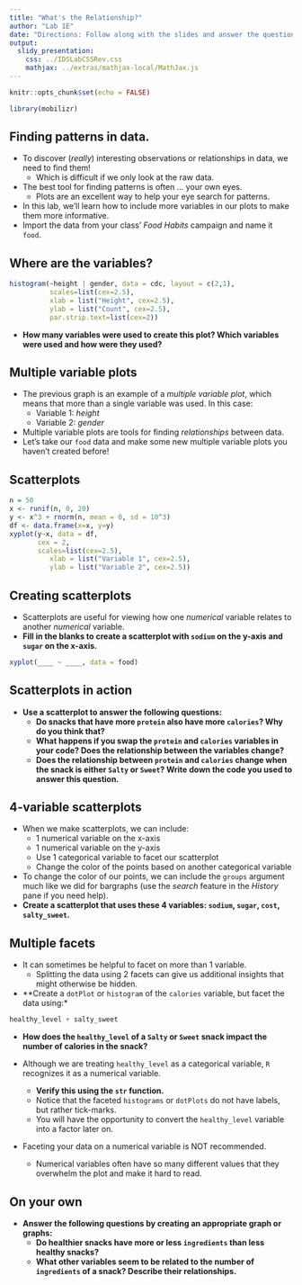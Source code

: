 ```yaml
---
title: "What's the Relationship?"
author: "Lab 1E"
date: "Directions: Follow along with the slides and answer the questions in **red** font in your journal."
output: 
  slidy_presentation: 
    css: ../IDSLabCSSRev.css
    mathjax: ../extras/mathjax-local/MathJax.js
---
```


```r
knitr::opts_chunk$set(echo = FALSE)
```

```r
library(mobilizr)
```

## Finding patterns in data.

- To discover (_really_) interesting observations or relationships in data, we need to find them!
    - Which is difficult if we only look at the raw data.
- The best tool for finding patterns is often ... your own eyes.
    - Plots are an excellent way to help your eye search for patterns.
- In this lab, we'll learn how to include more variables in our plots to make them more informative.
- Import the data from your class' _Food Habits_ campaign and name it `food`.


## Where are the variables?

```r
histogram(~height | gender, data = cdc, layout = c(2,1),
          scales=list(cex=2.5),
          xlab = list("Height", cex=2.5),
          ylab = list("Count", cex=2.5),
          par.strip.text=list(cex=2))
```

- **How many variables were used to create this plot? Which variables were used and how were they used?**


## Multiple variable plots

- The previous graph is an example of a _multiple variable plot_, which means that more than a single variable was used. In this case:
  - Variable 1: _height_
  - Variable 2: _gender_
- Multiple variable plots are tools for finding _relationships_ between data.
- Let's take our `food` data and make some new multiple variable plots you haven't created before!


## Scatterplots

```r
n = 50
x <- runif(n, 0, 20)
y <- x^3 + rnorm(n, mean = 0, sd = 10^3)
df <- data.frame(x=x, y=y)
xyplot(y~x, data = df,
       cex = 2,
       scales=list(cex=2.5),
          xlab = list("Variable 1", cex=2.5),
          ylab = list("Variable 2", cex=2.5))
```


## Creating scatterplots

- Scatterplots are useful for viewing how one _numerical_ variable relates to another _numerical_ variable.
- **Fill in the blanks to create a scatterplot with `sodium` on the y-axis and `sugar` on the x-axis.**
```r
xyplot(____ ~ ____, data = food)
```


## Scatterplots in action

- **Use a scatterplot to answer the following questions:**
    - **Do snacks that have more `protein` also have more `calories`? Why do you think that?**
    - **What happens if you swap the `protein` and `calories` variables in your code? Does the relationship between the variables change?**
    - **Does the relationship between `protein` and `calories` change when the snack is either `Salty` or `Sweet`? Write down the code you used to answer this question.**


## 4-variable scatterplots

- When we make scatterplots, we can include:
    - 1 numerical variable on the x-axis
    - 1 numerical variable on the y-axis
    - Use 1 categorical variable to facet our scatterplot
    - Change the color of the points based on another categorical variable
- To change the color of our points, we can include the `groups` argument  much like we did for bargraphs (use the _search_ feature in the _History_ pane if you need help).
- **Create a scatterplot that uses these 4 variables: `sodium`, `sugar`, `cost`, `salty_sweet`.**


## Multiple facets

- It can sometimes be helpful to facet on more than 1 variable.
  - Splitting the data using 2 facets can give us additional insights that might otherwise be hidden.

- **Create a `dotPlot` or `histogram` of the `calories` variable, but facet the data using:*
```r
healthy_level + salty_sweet 
```
- **How does the `healthy_level` of a `Salty` or `Sweet` snack impact the number of calories in the snack?**

- Although we are treating `healthy_level` as a categorical variable, `R` recognizes it as a numerical variable. 
  - **Verify this using the `str` function.**
  - Notice that the faceted `histograms` or `dotPlots` do not have labels, but rather tick-marks.
  - You will have the opportunity to convert the `healthy_level` variable into a factor later on.

- Faceting your data on a numerical variable is NOT recommended.
  - Numerical variables often have so many different values that they overwhelm the plot and make it hard to read.

## On your own

- **Answer the following questions by creating an appropriate graph or graphs:**
    - **Do healthier snacks have more or less `ingredients` than less healthy snacks?**
    - **What other variables seem to be related to the number of `ingredients` of a snack? Describe their relationships.**